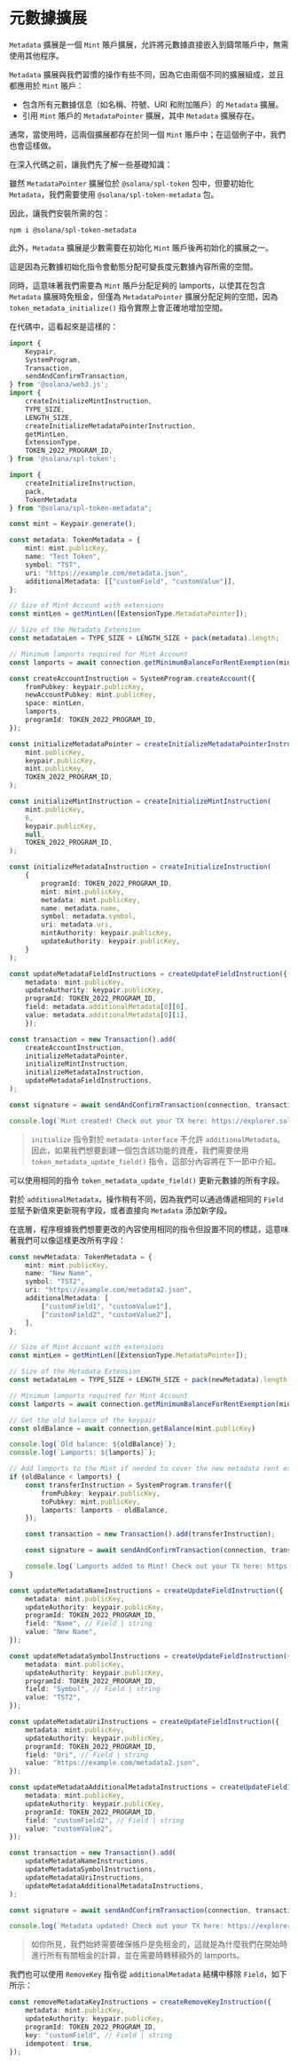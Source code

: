 
# 元數據擴展

`Metadata` 擴展是一個 `Mint` 賬戶擴展，允許將元數據直接嵌入到鑄幣賬戶中，無需使用其他程序。

<ArticleSection name="初始化鑄幣賬戶" id="initializing-the-mint-account" level="h2" />

`Metadata` 擴展與我們習慣的操作有些不同，因為它由兩個不同的擴展組成，並且都應用於 `Mint` 賬戶：
- 包含所有元數據信息（如名稱、符號、URI 和附加賬戶）的 `Metadata` 擴展。
- 引用 `Mint` 賬戶的 `MetadataPointer` 擴展，其中 `Metadata` 擴展存在。

通常，當使用時，這兩個擴展都存在於同一個 `Mint` 賬戶中；在這個例子中，我們也會這樣做。

在深入代碼之前，讓我們先了解一些基礎知識：

雖然 `MetadataPointer` 擴展位於 `@solana/spl-token` 包中，但要初始化 `Metadata`，我們需要使用 `@solana/spl-token-metadata` 包。

因此，讓我們安裝所需的包：

```
npm i @solana/spl-token-metadata
```

此外，`Metadata` 擴展是少數需要在初始化 `Mint` 賬戶後再初始化的擴展之一。

這是因為元數據初始化指令會動態分配可變長度元數據內容所需的空間。

同時，這意味著我們需要為 `Mint` 賬戶分配足夠的 lamports，以使其在包含 `Metadata` 擴展時免租金，但僅為 `MetadataPointer` 擴展分配足夠的空間，因為 `token_metadata_initialize()` 指令實際上會正確地增加空間。

在代碼中，這看起來是這樣的：

```ts
import {
    Keypair,
    SystemProgram,
    Transaction,
    sendAndConfirmTransaction,
} from '@solana/web3.js';
import {
    createInitializeMintInstruction,
    TYPE_SIZE,
    LENGTH_SIZE,
    createInitializeMetadataPointerInstruction,
    getMintLen,
    ExtensionType,
    TOKEN_2022_PROGRAM_ID,
} from '@solana/spl-token';

import { 
    createInitializeInstruction, 
    pack, 
    TokenMetadata 
} from "@solana/spl-token-metadata";

const mint = Keypair.generate();

const metadata: TokenMetadata = {
    mint: mint.publicKey,
    name: "Test Token",
    symbol: "TST",
    uri: "https://example.com/metadata.json",
    additionalMetadata: [["customField", "customValue"]],
};

// Size of Mint Account with extensions
const mintLen = getMintLen([ExtensionType.MetadataPointer]);

// Size of the Metadata Extension
const metadataLen = TYPE_SIZE + LENGTH_SIZE + pack(metadata).length;

// Minimum lamports required for Mint Account
const lamports = await connection.getMinimumBalanceForRentExemption(mintLen + metadataLen);

const createAccountInstruction = SystemProgram.createAccount({
    fromPubkey: keypair.publicKey,
    newAccountPubkey: mint.publicKey,
    space: mintLen,
    lamports,
    programId: TOKEN_2022_PROGRAM_ID,
});

const initializeMetadataPointer = createInitializeMetadataPointerInstruction(
    mint.publicKey,
    keypair.publicKey,
    mint.publicKey,
    TOKEN_2022_PROGRAM_ID,
);

const initializeMintInstruction = createInitializeMintInstruction(
    mint.publicKey,
    6,
    keypair.publicKey,
    null,
    TOKEN_2022_PROGRAM_ID,
);

const initializeMetadataInstruction = createInitializeInstruction(
    {
        programId: TOKEN_2022_PROGRAM_ID,
        mint: mint.publicKey,
        metadata: mint.publicKey,
        name: metadata.name,
        symbol: metadata.symbol,
        uri: metadata.uri,
        mintAuthority: keypair.publicKey,
        updateAuthority: keypair.publicKey,
    }
);

const updateMetadataFieldInstructions = createUpdateFieldInstruction({
    metadata: mint.publicKey,
    updateAuthority: keypair.publicKey,
    programId: TOKEN_2022_PROGRAM_ID,
    field: metadata.additionalMetadata[0][0],
    value: metadata.additionalMetadata[0][1],
    });

const transaction = new Transaction().add(
    createAccountInstruction,
    initializeMetadataPointer,
    initializeMintInstruction,
    initializeMetadataInstruction,
    updateMetadataFieldInstructions,
);

const signature = await sendAndConfirmTransaction(connection, transaction, [keypair, mint]);

console.log(`Mint created! Check out your TX here: https://explorer.solana.com/tx/${signature}?cluster=devnet`);
```

> `initialize` 指令對於 `metadata-interface` 不允許 `additionalMetadata`。因此，如果我們想要創建一個包含該功能的資產，我們需要使用 `token_metadata_update_field()` 指令，這部分內容將在下一節中介紹。

<ArticleSection name="更新元數據" id="updating-the-metadata" level="h2" />

可以使用相同的指令 `token_metadata_update_field()` 更新元數據的所有字段。

對於 `additionalMetadata`，操作稍有不同，因為我們可以通過傳遞相同的 `Field` 並賦予新值來更新現有字段，或者直接向 `Metadata` 添加新字段。

在底層，程序根據我們想要更改的內容使用相同的指令但設置不同的標誌，這意味著我們可以像這樣更改所有字段：

```ts
const newMetadata: TokenMetadata = {
    mint: mint.publicKey,
    name: "New Name",
    symbol: "TST2",
    uri: "https://example.com/metadata2.json",
    additionalMetadata: [
        ["customField1", "customValue1"],
        ["customField2", "customValue2"],
    ],
};

// Size of Mint Account with extensions
const mintLen = getMintLen([ExtensionType.MetadataPointer]);

// Size of the Metadata Extension
const metadataLen = TYPE_SIZE + LENGTH_SIZE + pack(newMetadata).length;

// Minimum lamports required for Mint Account
const lamports = await connection.getMinimumBalanceForRentExemption(mintLen + metadataLen);

// Get the old balance of the keypair
const oldBalance = await connection.getBalance(mint.publicKey)

console.log(`Old balance: ${oldBalance}`);
console.log(`Lamports: ${lamports}`);

// Add lamports to the Mint if needed to cover the new metadata rent exemption
if (oldBalance < lamports) {
    const transferInstruction = SystemProgram.transfer({
        fromPubkey: keypair.publicKey,
        toPubkey: mint.publicKey,
        lamports: lamports - oldBalance,
    });

    const transaction = new Transaction().add(transferInstruction);

    const signature = await sendAndConfirmTransaction(connection, transaction, [keypair], {commitment: "finalized"});

    console.log(`Lamports added to Mint! Check out your TX here: https://explorer.solana.com/tx/${signature}?cluster=devnet`);
}

const updateMetadataNameInstructions = createUpdateFieldInstruction({
    metadata: mint.publicKey,
    updateAuthority: keypair.publicKey,
    programId: TOKEN_2022_PROGRAM_ID,
    field: "Name", // Field | string
    value: "New Name",
});

const updateMetadataSymbolInstructions = createUpdateFieldInstruction({
    metadata: mint.publicKey,
    updateAuthority: keypair.publicKey,
    programId: TOKEN_2022_PROGRAM_ID,
    field: "Symbol", // Field | string
    value: "TST2",
});

const updateMetadataUriInstructions = createUpdateFieldInstruction({
    metadata: mint.publicKey,
    updateAuthority: keypair.publicKey,
    programId: TOKEN_2022_PROGRAM_ID,
    field: "Uri", // Field | string
    value: "https://example.com/metadata2.json",
});

const updateMetadataAdditionalMetadataInstructions = createUpdateFieldInstruction({
    metadata: mint.publicKey,
    updateAuthority: keypair.publicKey,
    programId: TOKEN_2022_PROGRAM_ID,
    field: "customField2", // Field | string
    value: "customValue2",
});

const transaction = new Transaction().add(
    updateMetadataNameInstructions,
    updateMetadataSymbolInstructions,
    updateMetadataUriInstructions,
    updateMetadataAdditionalMetadataInstructions,
);

const signature = await sendAndConfirmTransaction(connection, transaction, [keypair]);

console.log(`Metadata updated! Check out your TX here: https://explorer.solana.com/tx/${signature}?cluster=devnet`);
```

> 如你所見，我們始終需要確保帳戶是免租金的，這就是為什麼我們在開始時進行所有有關租金的計算，並在需要時轉移額外的 lamports。

我們也可以使用 `RemoveKey` 指令從 `additionalMetadata` 結構中移除 `Field`，如下所示：

```ts
const removeMetadataKeyInstructions = createRemoveKeyInstruction({
    metadata: mint.publicKey,
    updateAuthority: keypair.publicKey,
    programId: TOKEN_2022_PROGRAM_ID,
    key: "customField", // Field | string
    idempotent: true,
});
```